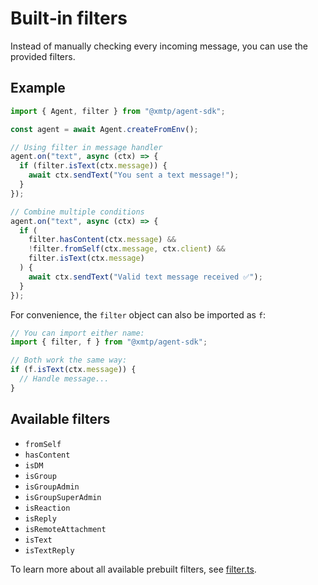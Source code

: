 # Built‑in filters

Instead of manually checking every incoming message, you can use the provided filters.

## Example

```ts
import { Agent, filter } from "@xmtp/agent-sdk";

const agent = await Agent.createFromEnv();

// Using filter in message handler
agent.on("text", async (ctx) => {
  if (filter.isText(ctx.message)) {
    await ctx.sendText("You sent a text message!");
  }
});

// Combine multiple conditions
agent.on("text", async (ctx) => {
  if (
    filter.hasContent(ctx.message) &&
    !filter.fromSelf(ctx.message, ctx.client) &&
    filter.isText(ctx.message)
  ) {
    await ctx.sendText("Valid text message received ✅");
  }
});
```

For convenience, the `filter` object can also be imported as `f`:

```ts
// You can import either name:
import { filter, f } from "@xmtp/agent-sdk";

// Both work the same way:
if (f.isText(ctx.message)) {
  // Handle message...
}
```

## Available filters

- `fromSelf`
- `hasContent`
- `isDM`
- `isGroup`
- `isGroupAdmin`
- `isGroupSuperAdmin`
- `isReaction`
- `isReply`
- `isRemoteAttachment`
- `isText`
- `isTextReply`

To learn more about all available prebuilt filters, see [filter.ts](https://github.com/xmtp/xmtp-js/blob/main/sdks/agent-sdk/src/core/filter.ts).
